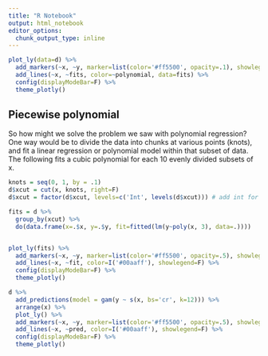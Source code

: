 ```yaml
---
title: "R Notebook"
output: html_notebook
editor_options: 
  chunk_output_type: inline
---
```


```r
plot_ly(data=d) %>% 
  add_markers(~x, ~y, marker=list(color='#ff5500', opacity=.1), showlegend=F) %>% 
  add_lines(~x, ~fits, color=~polynomial, data=fits) %>% 
  config(displayModeBar=F) %>% 
  theme_plotly()
```

## Piecewise polynomial

<span class="newthought">So how might we solve the problem</span> we saw with polynomial regression?  One way would be to divide the data into chunks at various points (<span class='emph'>knots</span>), and fit a linear regression or polynomial model within that subset of data.  The following fits a cubic polynomial for each 10 evenly divided subsets of x.

```r
knots = seq(0, 1, by = .1)
d$xcut = cut(x, knots, right=F)
d$xcut = factor(d$xcut, levels=c('Int', levels(d$xcut))) # add int for later

fits = d %>% 
  group_by(xcut) %>% 
  do(data.frame(x=.$x, y=.$y, fit=fitted(lm(y~poly(x, 3), data=.))))


plot_ly(fits) %>% 
  add_markers(~x, ~y, marker=list(color='#ff5500', opacity=.5), showlegend=F) %>% 
  add_lines(~x, ~fit, color=I('#00aaff'), showlegend=F) %>% 
  config(displayModeBar=F) %>% 
  theme_plotly()
```


```r
d %>%
  add_predictions(model = gam(y ~ s(x, bs='cr', k=12))) %>% 
  arrange(x) %>% 
  plot_ly() %>% 
  add_markers(~x, ~y, marker=list(color='#ff5500', opacity=.5), showlegend=F) %>% 
  add_lines(~x, ~pred, color=I('#00aaff'), showlegend=F) %>% 
  config(displayModeBar=F) %>% 
  theme_plotly()
```
